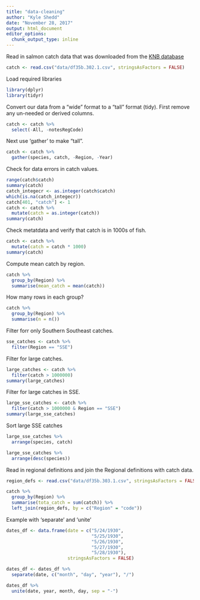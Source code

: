 ```yaml
---
title: "data-cleaning"
author: "Kyle Shedd"
date: "November 28, 2017"
output: html_document
editor_options: 
  chunk_output_type: inline
---
```


Read in salmon catch data that was downloaded from the [KNB database](https://knb.ecoinformatics.org/knb/d1/mn/v2/object/df35b.302.1)
```r
catch <- read.csv("data/df35b.302.1.csv", stringsAsFactors = FALSE)
```

Load required libraries
```r
library(dplyr)
library(tidyr)
```

Convert our data from a "wide" format to a "tall" format (tidy). First remove any un-needed or derived columns.
```r
catch <- catch %>% 
  select(-All, -notesRegCode)
```

Next use 'gather' to make "tall".
```r
catch <- catch %>%
  gather(species, catch, -Region, -Year)
```

Check for data errors in catch values.
```r
range(catch$catch)
summary(catch)
catch_integecr <- as.integer(catch$catch)
which(is.na(catch_integecr))
catch[401, "catch"] <- 1
catch <- catch %>%
  mutate(catch = as.integer(catch))
summary(catch)
```

Check metatdata and verify that catch is in 1000s of fish.
```r
catch <- catch %>%
  mutate(catch = catch * 1000)
summary(catch)
```

Compute mean catch by region.
```r
catch %>%
  group_by(Region) %>%
  summarise(mean_catch = mean(catch))
```

How many rows in each group?
```r
catch %>%
  group_by(Region) %>%
  summarise(n = n())
```

Filter forr only Southern Southeast catches.
```r
sse_catches <- catch %>%
  filter(Region == "SSE")
```

Filter for large catches.
```r
large_catches <- catch %>%
  filter(catch > 1000000)
summary(large_catches)
```

Filter for large catches in SSE.
```r
large_sse_catches <- catch %>%
  filter(catch > 1000000 & Region == "SSE")
summary(large_sse_catches)
```

Sort large SSE catches
```r
large_sse_catches %>%
  arrange(species, catch)

large_sse_catches %>%
  arrange(desc(species))
```

Read in regional definitions and join the Regional definitions with catch data.
```r
region_defs <- read.csv("data/df35b.303.1.csv", stringsAsFactors = FALSE)

catch %>%
  group_by(Region) %>%
  summarise(tota_catch = sum(catch)) %>%
  left_join(region_defs, by = c("Region" = "code"))
```

Example with 'separate' and 'unite'
```r
dates_df <- data.frame(date = c("5/24/1930",
                                "5/25/1930",
                                "5/26/1930",
                                "5/27/1930",
                                "5/28/1930"),
                       stringsAsFactors = FALSE)

dates_df <- dates_df %>% 
  separate(date, c("month", "day", "year"), "/")

dates_df %>% 
  unite(date, year, month, day, sep = "-")
```

